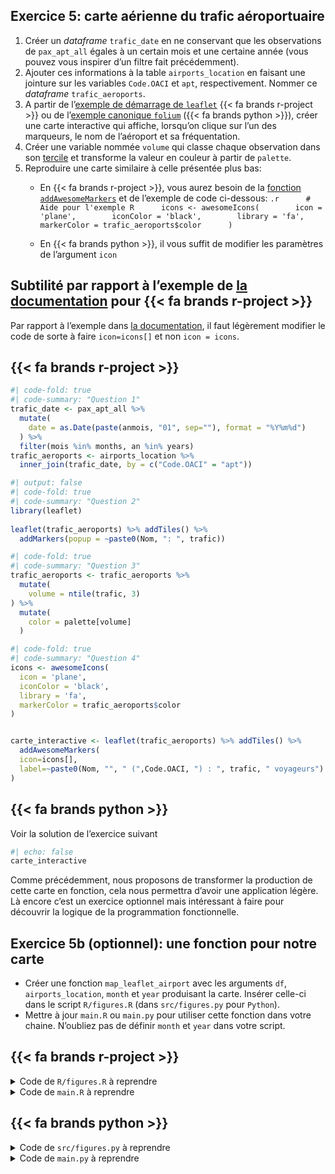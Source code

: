 ::: {.callout-note collapse="false" icon=false}
## `<i class="bi bi-book"></i>`{=html} Exercice 5: carte aérienne du trafic aéroportuaire

1. Créer un _dataframe_ `trafic_date` en ne conservant que les observations
de `pax_apt_all` égales à un certain mois et une certaine année (vous pouvez vous inspirer d'un filtre fait précédemment). 
2. Ajouter ces informations à la table `airports_location` en faisant une jointure sur les variables `Code.OACI` et `apt`, respectivement. Nommer ce _dataframe_ `trafic_aeroports`.
3. A partir de l'[exemple de démarrage de `leaflet`](https://rstudio.github.io/leaflet/articles/markers.html) {{< fa brands r-project >}} ou de l'[exemple canonique `folium`](https://python-visualization.github.io/folium/latest/getting_started.html#Adding-markers) ({{< fa brands python >}}),
créer une carte interactive qui affiche, lorsqu'on clique sur l'un des
marqueurs, le nom de l'aéroport et sa fréquentation. 
4. Créer une variable nommée `volume` qui classe chaque observation dans son [tercile](https://fr.wiktionary.org/wiki/tercile) et transforme la valeur
en couleur à partir de `palette`.  
5. Reproduire une carte similaire à celle présentée plus bas:
    * En {{< fa brands r-project >}}, vous aurez besoin de la [fonction `addAwesomeMarkers`](https://rstudio.github.io/leaflet/articles/markers.html#awesome-icons) et de l'exemple de code ci-dessous:
    ```.r
        # Aide pour l'exemple R
        icons <- awesomeIcons(
          icon = 'plane',
          iconColor = 'black',
          library = 'fa',
          markerColor = trafic_aeroports$color
        )
        ```
        
    * En {{< fa brands python >}}, il vous suffit de modifier les paramètres de l'argument `icon`

        

:::: {.callout-warning collapse="true"}
## Subtilité par rapport à l'exemple de [la documentation](https://rstudio.github.io/leaflet/articles/markers.html#awesome-icons) pour {{< fa brands r-project >}}
Par rapport à l'exemple dans [la documentation](https://rstudio.github.io/leaflet/articles/markers.html#awesome-icons),
il faut légèrement modifier le code de sorte à faire `icon=icons[]`
et non `icon = icons`.
::::
:::

::::: {.panel-tabset group="language"}

## {{< fa brands r-project >}}


```r
#| code-fold: true
#| code-summary: "Question 1"
trafic_date <- pax_apt_all %>%
  mutate(
    date = as.Date(paste(anmois, "01", sep=""), format = "%Y%m%d")
  ) %>%
  filter(mois %in% months, an %in% years)
trafic_aeroports <- airports_location %>%
  inner_join(trafic_date, by = c("Code.OACI" = "apt"))
```


```r
#| output: false
#| code-fold: true
#| code-summary: "Question 2"
library(leaflet)
  
leaflet(trafic_aeroports) %>% addTiles() %>%
  addMarkers(popup = ~paste0(Nom, ": ", trafic)) 
```

```r
#| code-fold: true
#| code-summary: "Question 3"
trafic_aeroports <- trafic_aeroports %>%
  mutate(
    volume = ntile(trafic, 3)
) %>%
  mutate(
    color = palette[volume]
  )
```  


```r
#| code-fold: true
#| code-summary: "Question 4"
icons <- awesomeIcons(
  icon = 'plane',
  iconColor = 'black',
  library = 'fa',
  markerColor = trafic_aeroports$color
)


carte_interactive <- leaflet(trafic_aeroports) %>% addTiles() %>%
  addAwesomeMarkers(
  icon=icons[],
  label=~paste0(Nom, "", " (",Code.OACI, ") : ", trafic, " voyageurs")
)
```

## {{< fa brands python >}}

Voir la solution de l'exercice suivant

:::::


```r
#| echo: false
carte_interactive
```

Comme précédemment, nous proposons
de transformer la production de cette carte en fonction, cela nous permettra
d'avoir une application légère. Là encore c'est un exercice optionnel mais
intéressant à faire pour découvrir la logique de la programmation fonctionnelle. 

::: {.callout-note collapse="false" icon=false}
## `<i class="bi bi-book"></i>`{=html} Exercice 5b (optionnel): une fonction pour notre carte

- Créer une fonction `map_leaflet_airport` avec les arguments `df`, `airports_location`, `month` et `year` produisant la carte. Insérer celle-ci dans le script `R/figures.R` (dans `src/figures.py` pour `Python`).
- Mettre à jour `main.R` ou  `main.py` pour utiliser cette fonction dans votre chaine. N'oubliez pas de
définir `month` et `year` dans votre script. 
:::

::::: {.panel-tabset group="language"}

## {{< fa brands r-project >}}

<details>
<summary>
Code de `R/figures.R` à reprendre
</summary>
```.r
```
</details>

<details>
<summary>
Code de `main.R` à reprendre
</summary>
```.r
```
</details>

## {{< fa brands python >}}


<details>
<summary>
Code de `src/figures.py` à reprendre
</summary>
```.r
```
</details>

<details>
<summary>
Code de `main.py` à reprendre
</summary>
```.r
```
</details>


:::::
